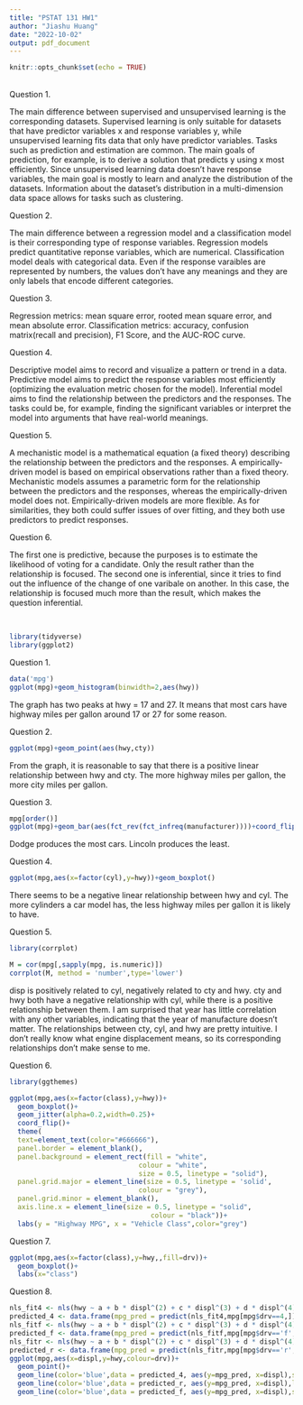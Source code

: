```yaml
---
title: "PSTAT 131 HW1"
author: "Jiashu Huang"
date: "2022-10-02"
output: pdf_document
---
```


```r
knitr::opts_chunk$set(echo = TRUE)
```

\textbf{Machine Learning Main Ideas}\
Question 1.

The main difference between supervised and unsupervised learning is the corresponding datasets. Supervised learning is only suitable for datasets that have predictor variables x and response variables y, while unsupervised learning fits data that only have predictor variables. Tasks such as prediction and estimation are common. The main goals of prediction, for example, is to derive a solution that predicts y using x most efficiently. Since unsupervised learning data doesn't have response variables, the main goal is mostly to learn and analyze the distribution of the datasets. Information about the dataset's distribution in a multi-dimension data space allows for tasks such as clustering.\

Question 2.

The main difference between a regression model and a classification model is their corresponding type of response variables. Regression models predict quantitative reponse variables, which are numerical. Classification model deals with categorical data. Even if the response varaibles are represented by numbers, the values don't have any meanings and they are only labels that encode different categories.\

Question 3.

Regression metrics: mean square error, rooted mean square error, and mean absolute error. Classification metrics: accuracy, confusion matrix(recall and precision), F1 Score, and the AUC-ROC curve.\

Question 4.

Descriptive model aims to record and visualize a pattern or trend in a data. Predictive model aims to predict the response variables most efficiently (optimizing the evaluation metric chosen for the model). Inferential model aims to find the relationship between the predictors and the responses. The tasks could be, for example, finding the significant variables or interpret the model into arguments that have real-world meanings.\

Question 5.

A mechanistic model is a mathematical equation (a fixed theory) describing the relationship between the predictors and the responses. A empirically-driven model is based on empirical observations rather than a fixed theory. Mechanistic models assumes a parametric form for the relationship between the predictors and the responses, whereas the empirically-driven model does not. Empirically-driven models are more flexible. As for similarities, they both could suffer issues of over fitting, and they both use predictors to predict responses.\

Question 6.

The first one is predictive, because the purposes is to estimate the likelihood of voting for a candidate. Only the result rather than the relationship is focused. The second one is inferential, since it tries to find out the influence of the change of one varibale on another. In this case, the relationship is focused much more than the result, which makes the question inferential.\

\textbf{Exploratory Data Analysis}\
```r
library(tidyverse)
library(ggplot2)
```
Question 1.
```r
data('mpg')
ggplot(mpg)+geom_histogram(binwidth=2,aes(hwy))
```
The graph has two peaks at hwy = 17 and 27. It means that most cars have highway miles per gallon around 17 or 27 for some reason.\

Question 2.
```r
ggplot(mpg)+geom_point(aes(hwy,cty))
```
From the graph, it is reasonable to say that there is a positive linear relationship between hwy and cty. The more highway miles per gallon, the more city miles per gallon.\

Question 3.
```r
mpg[order()]
ggplot(mpg)+geom_bar(aes(fct_rev(fct_infreq(manufacturer))))+coord_flip()
```
Dodge produces the most cars. Lincoln produces the least.\

Question 4.
```r
ggplot(mpg,aes(x=factor(cyl),y=hwy))+geom_boxplot()
```
There seems to be a negative linear relationship between hwy and cyl. The more cylinders a car model has, the less highway miles per gallon it is likely to have.\

Question 5.
```r
library(corrplot)
```
```r

M = cor(mpg[,sapply(mpg, is.numeric)])
corrplot(M, method = 'number',type='lower')
```
disp is positively related to cyl, negatively related to cty and hwy. cty and hwy both have a negative relationship with cyl, while there is a positive relationship between them. I am surprised that year has little correlation with any other variables, indicating that the year of manufacture doesn't matter. The relationships between cty, cyl, and hwy are pretty intuitive. I don't really know what engine displacement means, so its corresponding relationships don't make sense to me.\

Question 6.
```r
library(ggthemes)
```
```r
ggplot(mpg,aes(x=factor(class),y=hwy))+
  geom_boxplot()+
  geom_jitter(alpha=0.2,width=0.25)+
  coord_flip()+
  theme(
  text=element_text(color="#666666"),
  panel.border = element_blank(),
  panel.background = element_rect(fill = "white",
                                colour = "white",
                                size = 0.5, linetype = "solid"),
  panel.grid.major = element_line(size = 0.5, linetype = 'solid',
                                colour = "grey"),
  panel.grid.minor = element_blank(),
  axis.line.x = element_line(size = 0.5, linetype = "solid",
                                   colour = "black"))+
  labs(y = "Highway MPG", x = "Vehicle Class",color="grey")

```

Question 7.
```r
ggplot(mpg,aes(x=factor(class),y=hwy,,fill=drv))+
  geom_boxplot()+
  labs(x="class")
```

Question 8.
```r
nls_fit4 <- nls(hwy ~ a + b * displ^(2) + c * displ^(3) + d * displ^(4) + e * displ^(5) + f * displ^(-1), mpg[mpg$drv==4,], start = list(a = 80, b = 2, c = 1, d = 1, e = 10, f = 1))
predicted_4 <- data.frame(mpg_pred = predict(nls_fit4,mpg[mpg$drv==4,]), displ=mpg[mpg$drv==4,]$displ)
nls_fitf <- nls(hwy ~ a + b * displ^(2) + c * displ^(3) + d * displ^(4) + e * displ^(5) + f * displ^(-1), mpg[mpg$drv=='f',], start = list(a = 80, b = 2, c = 1, d = 1, e = 10, f = 1))
predicted_f <- data.frame(mpg_pred = predict(nls_fitf,mpg[mpg$drv=='f',]), displ=mpg[mpg$drv=='f',]$displ)
nls_fitr <- nls(hwy ~ a + b * displ^(2) + c * displ^(3) + d * displ^(4), mpg[mpg$drv=='r',], start = list(a = 80, b = 2, c = 1, d = 1))
predicted_r <- data.frame(mpg_pred = predict(nls_fitr,mpg[mpg$drv=='r',]), displ=mpg[mpg$drv=='r',]$displ)
ggplot(mpg,aes(x=displ,y=hwy,colour=drv))+
  geom_point()+
  geom_line(color='blue',data = predicted_4, aes(y=mpg_pred, x=displ),size=1)+
  geom_line(color='blue',data = predicted_r, aes(y=mpg_pred, x=displ),linetype="longdash",size=0.8)+
  geom_line(color='blue',data = predicted_f, aes(y=mpg_pred, x=displ),size=0.8,linetype="dashed")
```
